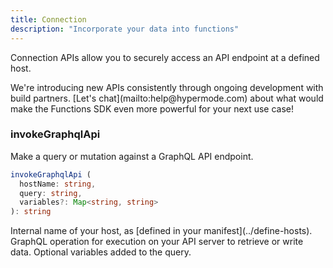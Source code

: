 ```yaml
---
title: Connection
description: "Incorporate your data into functions"
---
```


Connection APIs allow you to securely access an API endpoint at a defined host.

<Tip>
  We're introducing new APIs consistently through ongoing development with build
  partners. [Let's chat](mailto:help@hypermode.com) about what would make the
  Functions SDK even more powerful for your next use case!
</Tip>

### invokeGraphqlApi

Make a query or mutation against a GraphQL API endpoint.

```TypeScript
invokeGraphqlApi (
  hostName: string,
  query: string,
  variables?: Map<string, string>
): string
```

<ResponseField name="hostName" type="string" required>
  Internal name of your host, as [defined in your manifest](../define-hosts).
</ResponseField>

<ResponseField name="query" type="string" required>
  GraphQL operation for execution on your API server to retrieve or write data.
</ResponseField>

<ResponseField name="variables" type="string">
  Optional variables added to the query.
</ResponseField>
